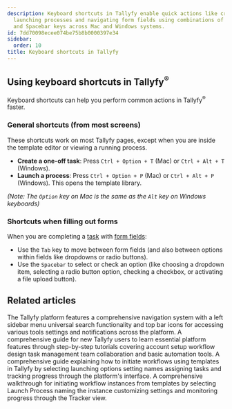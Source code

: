 ```yaml
---
description: Keyboard shortcuts in Tallyfy enable quick actions like creating tasks
  launching processes and navigating form fields using combinations of Ctrl Alt Tab
  and Spacebar keys across Mac and Windows systems.
id: 7dd70098ecee074be75b8b0000397e34
sidebar:
  order: 10
title: Keyboard shortcuts in Tallyfy
---
```


## Using keyboard shortcuts in Tallyfy<sup>®</sup>

Keyboard shortcuts can help you perform common actions in Tallyfy<sup>®</sup> faster.

### General shortcuts (from most screens)

These shortcuts work on most Tallyfy pages, except when you are inside the template editor or viewing a running process.

- **Create a one-off task**: Press `Ctrl + Option + T` (Mac) or `Ctrl + Alt + T` (Windows).
- **Launch a process**: Press `Ctrl + Option + P` (Mac) or `Ctrl + Alt + P` (Windows). This opens the template library.

*(Note: The `Option` key on Mac is the same as the `Alt` key on Windows keyboards)*

### Shortcuts when filling out forms

When you are completing a [task](/products/pro/tracking-and-tasks/tasks/) with [form fields](/products/pro/tracking-and-tasks/tasks/what-are-form-fields-in-tallyfy/):

- Use the `Tab` key to move between form fields (and also between options within fields like dropdowns or radio buttons).
- Use the `Spacebar` to select or check an option (like choosing a dropdown item, selecting a radio button option, checking a checkbox, or activating a file upload button).


## Related articles
<CardGrid>
<LinkTitleCard header="<b>Tutorials > Navigate Tallyfy</b>" href="/products/pro/tutorials/navigate-tallyfy/" > The Tallyfy platform features a comprehensive navigation system with a left sidebar menu universal search functionality and top bar icons for accessing various tools settings and notifications across the platform. </LinkTitleCard>
<LinkTitleCard header="<b>Pro > Getting started</b>" href="/products/pro/tutorials/" > A comprehensive guide for new Tallyfy users to learn essential platform features through step-by-step tutorials covering account setup workflow design task management team collaboration and basic automation tools. </LinkTitleCard>
<LinkTitleCard header="<b>Launching > Launch manually</b>" href="/products/pro/launching/how-can-i-launch-a-process-in-tallyfy/" > A comprehensive guide explaining how to initiate workflows using templates in Tallyfy by selecting launching options setting names assigning tasks and tracking progress through the platform's interface. </LinkTitleCard>
<LinkTitleCard header="<b>Tutorials > Launch a process</b>" href="/products/pro/tutorials/your-first-process/" > A comprehensive walkthrough for initiating workflow instances from templates by selecting Launch Process naming the instance customizing settings and monitoring progress through the Tracker view. </LinkTitleCard>
</CardGrid>